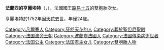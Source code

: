 {{Unreferenced|time=2020-09-28T11:07:53+00:00}}
{{Infobox royalty
| name         = 法蘭西的亨麗埃特
| image        = Jean-Marc Nattier 003.jpg
| birth_date   = {{Birth date|1727|8|14|df=y}}
| birth_place  = {{flag|Kingdom of France}}[[凡爾賽宮|凡爾賽宮]]
| death_date   = {{Death date and age|1752|2|10|1727|8|14|df=y}}
| death_place  = {{flag|Kingdom of France}}凡爾賽宮
| burial_place = [[聖但尼聖殿|聖但尼聖殿]]
| house        = [[波旁王朝|波旁王朝]]
| father       = [[路易十五|路易十五]]
| mother       = [[玛丽·莱什琴斯卡|玛丽·莱什琴斯卡]]
| religion     = [[羅馬天主教|羅馬天主教]]
| signature    = Henriette Anne de France signature, 1749.jpg
}}
'''法蘭西的亨麗埃特'''（{{lang-fr|Henriette de France}}，{{bd|1727年|8月14日|1752年|2月10日}}），法國國王[[路易十五|路易十五]]的雙胞胎次女。

亨麗埃特於1752年因[[天花|天花]]去世，年僅24歲。

[[Category:凡爾賽人|Category:凡爾賽人]]
[[Category:死於天花的人|Category:死於天花的人]]
[[Category:葬於聖但尼聖殿|Category:葬於聖但尼聖殿]]
[[Category:法国波旁王朝|Category:法国波旁王朝]]
[[Category:波蘭裔法國人|Category:波蘭裔法國人]]
[[Category:法國傳染病逝世者|Category:法國傳染病逝世者]]
[[Category:法国公主|Category:法国公主]]
[[Category:法国君主女儿|Category:法国君主女儿]]
[[Category:雙胞胎人物|Category:雙胞胎人物]]